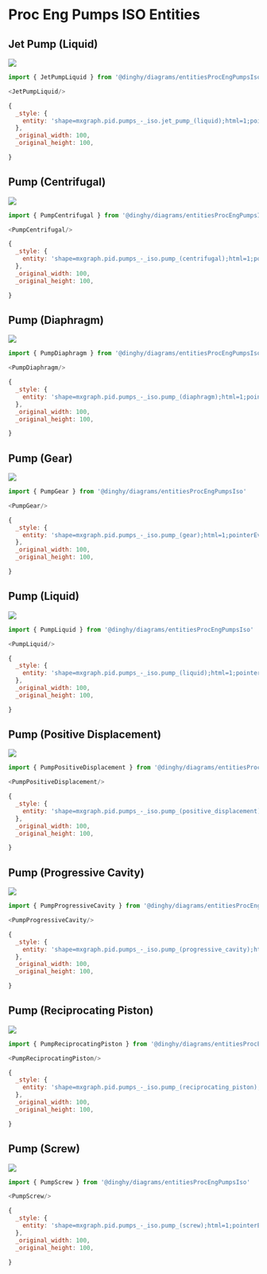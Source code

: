 
# Proc Eng Pumps ISO Entities


## Jet Pump (Liquid)

<Tabs>
  <TabItem value="Preview">

![](./jet-pump-liquid.png#drawio)

  </TabItem>
  <TabItem value="Usage">
    
```js
import { JetPumpLiquid } from '@dinghy/diagrams/entitiesProcEngPumpsIso'

<JetPumpLiquid/>
```

  </TabItem>
  <TabItem value="Definition">
    
```js
{
  _style: {
    entity: 'shape=mxgraph.pid.pumps_-_iso.jet_pump_(liquid);html=1;pointerEvents=1;align=center;verticalLabelPosition=bottom;verticalAlign=top;dashed=0;',
  },
  _original_width: 100,
  _original_height: 100,

}
```

  </TabItem>
</Tabs>


## Pump (Centrifugal)

<Tabs>
  <TabItem value="Preview">

![](./pump-centrifugal.png#drawio)

  </TabItem>
  <TabItem value="Usage">
    
```js
import { PumpCentrifugal } from '@dinghy/diagrams/entitiesProcEngPumpsIso'

<PumpCentrifugal/>
```

  </TabItem>
  <TabItem value="Definition">
    
```js
{
  _style: {
    entity: 'shape=mxgraph.pid.pumps_-_iso.pump_(centrifugal);html=1;pointerEvents=1;align=center;verticalLabelPosition=bottom;verticalAlign=top;dashed=0;',
  },
  _original_width: 100,
  _original_height: 100,

}
```

  </TabItem>
</Tabs>


## Pump (Diaphragm)

<Tabs>
  <TabItem value="Preview">

![](./pump-diaphragm.png#drawio)

  </TabItem>
  <TabItem value="Usage">
    
```js
import { PumpDiaphragm } from '@dinghy/diagrams/entitiesProcEngPumpsIso'

<PumpDiaphragm/>
```

  </TabItem>
  <TabItem value="Definition">
    
```js
{
  _style: {
    entity: 'shape=mxgraph.pid.pumps_-_iso.pump_(diaphragm);html=1;pointerEvents=1;align=center;verticalLabelPosition=bottom;verticalAlign=top;dashed=0;',
  },
  _original_width: 100,
  _original_height: 100,

}
```

  </TabItem>
</Tabs>


## Pump (Gear)

<Tabs>
  <TabItem value="Preview">

![](./pump-gear.png#drawio)

  </TabItem>
  <TabItem value="Usage">
    
```js
import { PumpGear } from '@dinghy/diagrams/entitiesProcEngPumpsIso'

<PumpGear/>
```

  </TabItem>
  <TabItem value="Definition">
    
```js
{
  _style: {
    entity: 'shape=mxgraph.pid.pumps_-_iso.pump_(gear);html=1;pointerEvents=1;align=center;verticalLabelPosition=bottom;verticalAlign=top;dashed=0;',
  },
  _original_width: 100,
  _original_height: 100,

}
```

  </TabItem>
</Tabs>


## Pump (Liquid)

<Tabs>
  <TabItem value="Preview">

![](./pump-liquid.png#drawio)

  </TabItem>
  <TabItem value="Usage">
    
```js
import { PumpLiquid } from '@dinghy/diagrams/entitiesProcEngPumpsIso'

<PumpLiquid/>
```

  </TabItem>
  <TabItem value="Definition">
    
```js
{
  _style: {
    entity: 'shape=mxgraph.pid.pumps_-_iso.pump_(liquid);html=1;pointerEvents=1;align=center;verticalLabelPosition=bottom;verticalAlign=top;dashed=0;',
  },
  _original_width: 100,
  _original_height: 100,

}
```

  </TabItem>
</Tabs>


## Pump (Positive Displacement)

<Tabs>
  <TabItem value="Preview">

![](./pump-positive-displacement.png#drawio)

  </TabItem>
  <TabItem value="Usage">
    
```js
import { PumpPositiveDisplacement } from '@dinghy/diagrams/entitiesProcEngPumpsIso'

<PumpPositiveDisplacement/>
```

  </TabItem>
  <TabItem value="Definition">
    
```js
{
  _style: {
    entity: 'shape=mxgraph.pid.pumps_-_iso.pump_(positive_displacement);html=1;pointerEvents=1;align=center;verticalLabelPosition=bottom;verticalAlign=top;dashed=0;',
  },
  _original_width: 100,
  _original_height: 100,

}
```

  </TabItem>
</Tabs>


## Pump (Progressive Cavity)

<Tabs>
  <TabItem value="Preview">

![](./pump-progressive-cavity.png#drawio)

  </TabItem>
  <TabItem value="Usage">
    
```js
import { PumpProgressiveCavity } from '@dinghy/diagrams/entitiesProcEngPumpsIso'

<PumpProgressiveCavity/>
```

  </TabItem>
  <TabItem value="Definition">
    
```js
{
  _style: {
    entity: 'shape=mxgraph.pid.pumps_-_iso.pump_(progressive_cavity);html=1;pointerEvents=1;align=center;verticalLabelPosition=bottom;verticalAlign=top;dashed=0;',
  },
  _original_width: 100,
  _original_height: 100,

}
```

  </TabItem>
</Tabs>


## Pump (Reciprocating Piston)

<Tabs>
  <TabItem value="Preview">

![](./pump-reciprocating-piston.png#drawio)

  </TabItem>
  <TabItem value="Usage">
    
```js
import { PumpReciprocatingPiston } from '@dinghy/diagrams/entitiesProcEngPumpsIso'

<PumpReciprocatingPiston/>
```

  </TabItem>
  <TabItem value="Definition">
    
```js
{
  _style: {
    entity: 'shape=mxgraph.pid.pumps_-_iso.pump_(reciprocating_piston);html=1;pointerEvents=1;align=center;verticalLabelPosition=bottom;verticalAlign=top;dashed=0;',
  },
  _original_width: 100,
  _original_height: 100,

}
```

  </TabItem>
</Tabs>


## Pump (Screw)

<Tabs>
  <TabItem value="Preview">

![](./pump-screw.png#drawio)

  </TabItem>
  <TabItem value="Usage">
    
```js
import { PumpScrew } from '@dinghy/diagrams/entitiesProcEngPumpsIso'

<PumpScrew/>
```

  </TabItem>
  <TabItem value="Definition">
    
```js
{
  _style: {
    entity: 'shape=mxgraph.pid.pumps_-_iso.pump_(screw);html=1;pointerEvents=1;align=center;verticalLabelPosition=bottom;verticalAlign=top;dashed=0;',
  },
  _original_width: 100,
  _original_height: 100,

}
```

  </TabItem>
</Tabs>

